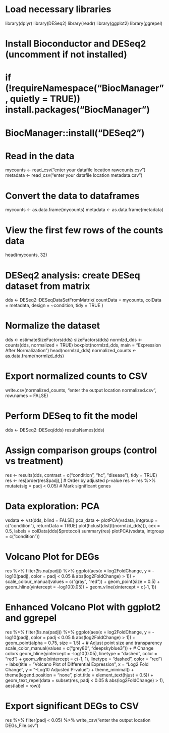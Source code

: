 # Load necessary libraries
library(dplyr)
library(DESeq2)
library(readr)
library(ggplot2)
library(ggrepel)

# Install Bioconductor and DESeq2 (uncomment if not installed)
# if (!requireNamespace("BiocManager", quietly = TRUE)) install.packages("BiocManager")
# BiocManager::install("DESeq2")

# Read in the data
mycounts <- read_csv("enter your datafile location rawcounts.csv")  
metadata <- read_csv("enter your datafile location metadata.csv")

# Convert the data to dataframes
mycounts <- as.data.frame(mycounts)
metadata <- as.data.frame(metadata)

# View the first few rows of the counts data
head(mycounts, 32)

# DESeq2 analysis: create DESeq dataset from matrix
dds <- DESeq2::DESeqDataSetFromMatrix(
  countData = mycounts, 
  colData = metadata, 
  design = ~condition, 
  tidy = TRUE
)

# Normalize the dataset
dds <- estimateSizeFactors(dds)
sizeFactors(dds)
normlzd_dds <- counts(dds, normalized = TRUE)
boxplot(normlzd_dds, main = "Expression After Normalization")
head(normlzd_dds)
normalized_counts <- as.data.frame(normlzd_dds)

# Export normalized counts to CSV
write.csv(normalized_counts, "enter the output location normalized.csv", row.names = FALSE)

# Perform DESeq to fit the model
dds <- DESeq2::DESeq(dds)
resultsNames(dds)

# Assign comparison groups (control vs treatment)
res <- results(dds, contrast = c("condition", "hc", "disease"), tidy = TRUE)
res <- res[order(res$padj),]  # Order by adjusted p-value
res <- res %>% mutate(sig = padj < 0.05)  # Mark significant genes

# Data exploration: PCA
vsdata <- vst(dds, blind = FALSE)
pca_data <- plotPCA(vsdata, intgroup = c("condition"), returnData = TRUE)
plot(hclust(dist(t(normlzd_dds))), cex = 0.5, labels = colData(dds)$protocol)
summary(res)
plotPCA(vsdata, intgroup = c("condition"))

# Volcano Plot for DEGs
res %>%
  filter(!is.na(padj)) %>%
  ggplot(aes(x = log2FoldChange, y = -log10(padj), color = padj < 0.05 & abs(log2FoldChange) > 1)) +
  scale_colour_manual(values = c("gray", "red")) +
  geom_point(size = 0.5) +
  geom_hline(yintercept = -log10(0.05)) +
  geom_vline(xintercept = c(-1, 1))

# Enhanced Volcano Plot with ggplot2 and ggrepel
res %>%
  filter(!is.na(padj)) %>%
  ggplot(aes(x = log2FoldChange, y = -log10(padj), color = padj < 0.05 & abs(log2FoldChange) > 1)) +
  geom_point(alpha = 0.75, size = 1.5) +  # Adjust point size and transparency
  scale_color_manual(values = c("grey80", "deepskyblue3")) +  # Change colors
  geom_hline(yintercept = -log10(0.05), linetype = "dashed", color = "red") +
  geom_vline(xintercept = c(-1, 1), linetype = "dashed", color = "red") +
  labs(title = "Volcano Plot of Differential Expression",
       x = "Log2 Fold Change",
       y = "-Log10 Adjusted P-value") +
  theme_minimal() +
  theme(legend.position = "none", plot.title = element_text(hjust = 0.5)) +
  geom_text_repel(data = subset(res, padj < 0.05 & abs(log2FoldChange) > 1), aes(label = row))

# Export significant DEGs to CSV
res %>%
  filter(padj < 0.05) %>%
  write_csv("enter the output location DEGs_File.csv")
